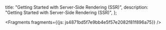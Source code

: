   title: "Getting Started with Server-Side Rendering (SSR)",
  description: "Getting Started with Server-Side Rendering (SSR)",
};






<Fragments fragments={{js: js4871bd5f7e9bb4e5f57e2082f81f896a75}} />